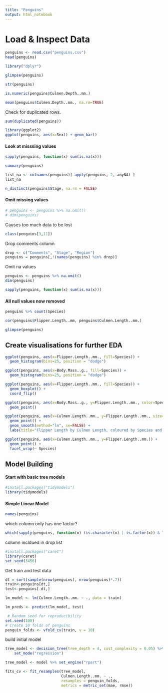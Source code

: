 ```yaml
---
title: "Penguins"
output: html_notebook
---
```

# Load & Inspect Data
```r
penguins <- read.csv("penguins.csv")
head(penguins)
```

```r
library("dplyr")
```


```r
glimpse(penguins)
```
```r
str(penguins)
```

```r
is.numeric(penguins$Culmen.Depth..mm.)
```
```r
mean(penguins$Culmen.Depth..mm., na.rm=TRUE)
```
Check for duplicated rows.

```r
sum(duplicated(penguins))
```

```r
library(ggplot2)
ggplot(penguins, aes(x=Sex)) + geom_bar()
```
#### Look at misssing values 
```r
sapply(penguins, function(x) sum(is.na(x)))
```
```r
summary(penguins)
```
```r
list_na <- colnames(penguins)[ apply(penguins, 2, anyNA) ]
list_na
```
```r
n_distinct(penguins$Stage, na.rm = FALSE)
```

#### Omit missing values

```r
# penguins <- penguins %>% na.omit()
# dim(penguins)
```
Causes too much data to be lost
```r
class(penguins[3,11])
```
Drop comments column

```r
drop <- c("Comments", "Stage", "Region")
penguins = penguins[,!(names(penguins) %in% drop)]
```
Omit na values

```r
penguins <- penguins %>% na.omit()
dim(penguins)
```
```r
sapply(penguins, function(x) sum(is.na(x)))
```
#### All null values now removed

```r
penguins %>% count(Species)
```
```r
cor(penguins$Flipper.Length..mm, penguins$Culmen.Length..mm.)
```

```r
glimpse(penguins)
```
## Create visualisations for further EDA
```r
ggplot(penguins, aes(x=Flipper.Length..mm., fill=Species)) + 
  geom_histogram(bins=25, position = "dodge")
```


```r
ggplot(penguins, aes(x=Body.Mass..g., fill=Species)) + 
  geom_histogram(bins=25, position = "dodge")
```

```r
ggplot(penguins, aes(x=Flipper.Length..mm., fill=Species)) + 
  geom_boxplot() +
  coord_flip()
```

```r
ggplot(penguins, aes(x=Body.Mass..g., y=Flipper.Length..mm., color=Species)) + 
  geom_point()
```
```r
ggplot(penguins, aes(x=Culmen.Length..mm., y=Flipper.Length..mm., size=Body.Mass..g., color=Species)) + 
  geom_point() + 
  geom_smooth(method="lm", se=FALSE) +
  labs(title="Flipper Length by Culmen Length, coloured by Species and mass shown by point size", x="Culmen Length (mm)", y="Flipper Length (mm)")
```
```r
ggplot(penguins, aes(x=Culmen.Length..mm., y=Flipper.Length..mm.)) +
  geom_point() + 
  facet_wrap(~ Species)
```

## Model Building
#### Start with basic tree models
```r
#install.packages("tidymodels")
library(tidymodels)
```
#### Simple Linear Model
```r
names(penguins)
```

which column only has one factor?
```r
which(sapply(penguins, function(x) (is.character(x) | is.factor(x)) & length(unique(x))<2))
```
column incldued in drop list

```r
#install.packages("caret")
library(caret)
set.seed(3456)

```

Get train and test data

```r
dt = sort(sample(nrow(penguins), nrow(penguins)*.7))
train<-penguins[dt,]
test<-penguins[-dt,]
```

```r
lm_model <- lm(Culmen.Length..mm. ~ ., data = train)
```

```r
lm_preds <- predict(lm_model, test)
```

```r
 # Random seed for reproducibility
set.seed(100)
# Create 10 folds of penguins
penguin_folds <- vfold_cv(train, v = 10)
```


build initial model
```r
tree_model <- decision_tree(tree_depth = 4, cost_complexity = 0.05) %>%
    set_mode("regression")
```

```r
tree_model <- model %>% set_engine("rpart")
```

```r
fits_cv <- fit_resamples(tree_model,
                         Culmen.Length..mm. ~ .,
                         resamples = penguin_folds,
                         metrics = metric_set(mae, rmse))
```


